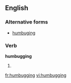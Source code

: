 ==English==

===Alternative forms===
* [[humbuging]] {{i|rare}}

===Verb===
'''humbugging'''

# {{present participle of|[[humbug]]}}

[[fr:humbugging]]
[[vi:humbugging]]